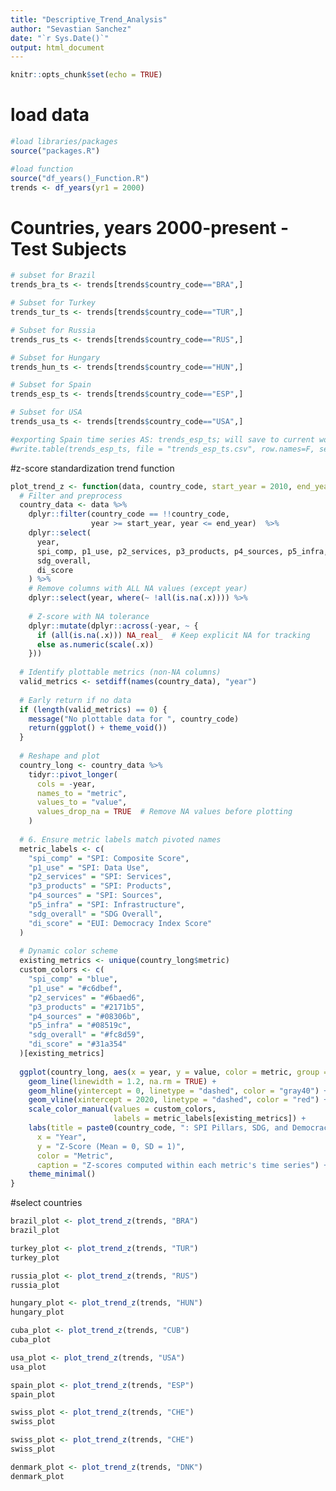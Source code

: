 ```yaml
---
title: "Descriptive_Trend_Analysis"
author: "Sevastian Sanchez"
date: "`r Sys.Date()`"
output: html_document
---
```


```r
knitr::opts_chunk$set(echo = TRUE)
```

# load data 
```r
#load libraries/packages
source("packages.R")

#load function 
source("df_years()_Function.R")
trends <- df_years(yr1 = 2000) 
```

# Countries, years 2000-present - Test Subjects
```r
# subset for Brazil 
trends_bra_ts <- trends[trends$country_code=="BRA",]

# Subset for Turkey 
trends_tur_ts <- trends[trends$country_code=="TUR",]

# Subset for Russia 
trends_rus_ts <- trends[trends$country_code=="RUS",]

# Subset for Hungary
trends_hun_ts <- trends[trends$country_code=="HUN",]

# Subset for Spain 
trends_esp_ts <- trends[trends$country_code=="ESP",]

# Subset for USA 
trends_usa_ts <- trends[trends$country_code=="USA",]

#exporting Spain time series AS: trends_esp_ts; will save to current working directory 
#write.table(trends_esp_ts, file = "trends_esp_ts.csv", row.names=F, sep = ",")
```

#z-score standardization trend function 
```r
plot_trend_z <- function(data, country_code, start_year = 2010, end_year = 2025) {
  # Filter and preprocess
  country_data <- data %>%
    dplyr::filter(country_code == !!country_code,
                  year >= start_year, year <= end_year)  %>% 
    dplyr::select(
      year, 
      spi_comp, p1_use, p2_services, p3_products, p4_sources, p5_infra,
      sdg_overall, 
      di_score
    ) %>%
    # Remove columns with ALL NA values (except year)
    dplyr::select(year, where(~ !all(is.na(.x)))) %>%
    
    # Z-score with NA tolerance
    dplyr::mutate(dplyr::across(-year, ~ {
      if (all(is.na(.x))) NA_real_  # Keep explicit NA for tracking
      else as.numeric(scale(.x))
    }))
  
  # Identify plottable metrics (non-NA columns)
  valid_metrics <- setdiff(names(country_data), "year")
  
  # Early return if no data
  if (length(valid_metrics) == 0) {
    message("No plottable data for ", country_code)
    return(ggplot() + theme_void())
  }
  
  # Reshape and plot
  country_long <- country_data %>%
    tidyr::pivot_longer(
      cols = -year,
      names_to = "metric",
      values_to = "value",
      values_drop_na = TRUE  # Remove NA values before plotting
    )
  
  # 6. Ensure metric labels match pivoted names
  metric_labels <- c(
    "spi_comp" = "SPI: Composite Score",
    "p1_use" = "SPI: Data Use",
    "p2_services" = "SPI: Services",
    "p3_products" = "SPI: Products",
    "p4_sources" = "SPI: Sources",
    "p5_infra" = "SPI: Infrastructure",
    "sdg_overall" = "SDG Overall",
    "di_score" = "EUI: Democracy Index Score"
  )
  
  # Dynamic color scheme
  existing_metrics <- unique(country_long$metric)
  custom_colors <- c(
    "spi_comp" = "blue",
    "p1_use" = "#c6dbef", 
    "p2_services" = "#6baed6", 
    "p3_products" = "#2171b5", 
    "p4_sources" = "#08306b",
    "p5_infra" = "#08519c", 
    "sdg_overall" = "#fc8d59", 
    "di_score" = "#31a354"
  )[existing_metrics]
  
  ggplot(country_long, aes(x = year, y = value, color = metric, group = metric)) +
    geom_line(linewidth = 1.2, na.rm = TRUE) +
    geom_hline(yintercept = 0, linetype = "dashed", color = "gray40") +
    geom_vline(xintercept = 2020, linetype = "dashed", color = "red") +
    scale_color_manual(values = custom_colors, 
                       labels = metric_labels[existing_metrics]) +
    labs(title = paste0(country_code, ": SPI Pillars, SDG, and Democracy Trends (Z-Scores)"),
      x = "Year",
      y = "Z-Score (Mean = 0, SD = 1)",
      color = "Metric",
      caption = "Z-scores computed within each metric's time series") +
    theme_minimal()
}

```

#select countries
```r
brazil_plot <- plot_trend_z(trends, "BRA")
brazil_plot

turkey_plot <- plot_trend_z(trends, "TUR")
turkey_plot

russia_plot <- plot_trend_z(trends, "RUS")
russia_plot

hungary_plot <- plot_trend_z(trends, "HUN")
hungary_plot

cuba_plot <- plot_trend_z(trends, "CUB")
cuba_plot

usa_plot <- plot_trend_z(trends, "USA")
usa_plot

spain_plot <- plot_trend_z(trends, "ESP")
spain_plot

swiss_plot <- plot_trend_z(trends, "CHE")
swiss_plot

swiss_plot <- plot_trend_z(trends, "CHE")
swiss_plot

denmark_plot <- plot_trend_z(trends, "DNK")
denmark_plot

```

